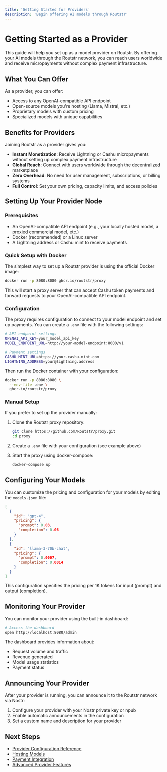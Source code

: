 ```yaml
---
title: 'Getting Started for Providers'
description: 'Begin offering AI models through Routstr'
---
```


# Getting Started as a Provider

This guide will help you set up as a model provider on Routstr. By offering your AI models through the Routstr network, you can reach users worldwide and receive micropayments without complex payment infrastructure.

## What You Can Offer

As a provider, you can offer:

- Access to any OpenAI-compatible API endpoint
- Open-source models you're hosting (Llama, Mistral, etc.)
- Proprietary models with custom pricing
- Specialized models with unique capabilities

## Benefits for Providers

Joining Routstr as a provider gives you:

- **Instant Monetization**: Receive Lightning or Cashu micropayments without setting up complex payment infrastructure
- **Global Reach**: Connect with users worldwide through the decentralized marketplace
- **Zero Overhead**: No need for user management, subscriptions, or billing systems
- **Full Control**: Set your own pricing, capacity limits, and access policies

## Setting Up Your Provider Node

### Prerequisites

- An OpenAI-compatible API endpoint (e.g., your locally hosted model, a proxied commercial model, etc.)
- Docker (recommended) or a Linux server
- A Lightning address or Cashu mint to receive payments

### Quick Setup with Docker

The simplest way to set up a Routstr provider is using the official Docker image:

```bash
docker run -p 8080:8080 ghcr.io/routstr/proxy
```

This will start a proxy server that can accept Cashu token payments and forward requests to your OpenAI-compatible API endpoint.

### Configuration

The proxy requires configuration to connect to your model endpoint and set up payments. You can create a `.env` file with the following settings:

```bash
# API endpoint settings
OPENAI_API_KEY=your_model_api_key
MODEL_ENDPOINT_URL=http://your-model-endpoint:8000/v1

# Payment settings
CASHU_MINT_URL=https://your-cashu-mint.com
LIGHTNING_ADDRESS=your@lightning.address
```

Then run the Docker container with your configuration:

```bash
docker run -p 8080:8080 \
  --env-file .env \
  ghcr.io/routstr/proxy
```

### Manual Setup

If you prefer to set up the provider manually:

1. Clone the Routstr proxy repository:
   ```bash
   git clone https://github.com/Routstr/proxy.git
   cd proxy
   ```

2. Create a `.env` file with your configuration (see example above)

3. Start the proxy using docker-compose:
   ```bash
   docker-compose up
   ```

## Configuring Your Models

You can customize the pricing and configuration for your models by editing the `models.json` file:

```json
[
  {
    "id": "gpt-4",
    "pricing": {
      "prompt": 0.03,
      "completion": 0.06
    }
  },
  {
    "id": "llama-3-70b-chat",
    "pricing": {
      "prompt": 0.0007,
      "completion": 0.0014
    }
  }
]
```

This configuration specifies the pricing per 1K tokens for input (prompt) and output (completion).

## Monitoring Your Provider

You can monitor your provider using the built-in dashboard:

```bash
# Access the dashboard
open http://localhost:8080/admin
```

The dashboard provides information about:

- Request volume and traffic
- Revenue generated
- Model usage statistics
- Payment status

## Announcing Your Provider

After your provider is running, you can announce it to the Routstr network via Nostr:

1. Configure your provider with your Nostr private key or npub
2. Enable automatic announcements in the configuration
3. Set a custom name and description for your provider

## Next Steps

- [Provider Configuration Reference](/providers/configuration)
- [Hosting Models](/providers/hosting-models)
- [Payment Integration](/providers/payment-integration)
- [Advanced Provider Features](/providers/advanced-features) 